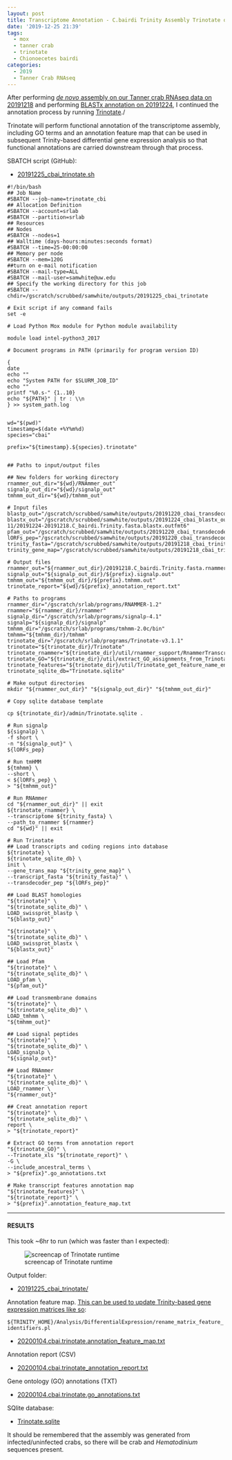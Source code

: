 ```yaml
---
layout: post
title: Transcriptome Annotation - C.bairdi Trinity Assembly Trinotate on Mox
date: '2019-12-25 21:39'
tags:
  - mox
  - tanner crab
  - trinotate
  - Chionoecetes bairdi
categories:
  - 2019
  - Tanner Crab RNAseq
---
```

After performing [_de novo_ assembly on our Tanner crab RNAseq data on 20191218](https://robertslab.github.io/sams-notebook/posts/2019/2019-12-18-Transcriptome-Assembly-C.bairdi-Trimmed-RNAseq-Using-Trinity-on-Mox/) and performing [BLASTx annotation on 20191224](https://robertslab.github.io/sams-notebook/2019/12/24/Transcriptome-Annotation-C.bairdi-Trinity-Assembly-BLASTx-on-Mox/), I continued the annotation process by running [Trinotate](https://github.com/Trinotate/Trinotate.github.io/wiki)./

Trinotate will perform functional annotation of the transcriptome assembly, including GO terms and an annotation feature map that can be used in subsequent Trinity-based differential gene expression analysis so that functional annotations are carried downstream through that process.

SBATCH script (GitHub):

- [20191225_cbai_trinotate.sh](https://github.com/RobertsLab/sams-notebook/blob/master/sbatch_scripts/20191225_cbai_trinotate.sh)

```shell
#!/bin/bash
## Job Name
#SBATCH --job-name=trinotate_cbi
## Allocation Definition
#SBATCH --account=srlab
#SBATCH --partition=srlab
## Resources
## Nodes
#SBATCH --nodes=1
## Walltime (days-hours:minutes:seconds format)
#SBATCH --time=25-00:00:00
## Memory per node
#SBATCH --mem=120G
##turn on e-mail notification
#SBATCH --mail-type=ALL
#SBATCH --mail-user=samwhite@uw.edu
## Specify the working directory for this job
#SBATCH --chdir=/gscratch/scrubbed/samwhite/outputs/20191225_cbai_trinotate

# Exit script if any command fails
set -e

# Load Python Mox module for Python module availability

module load intel-python3_2017

# Document programs in PATH (primarily for program version ID)

{
date
echo ""
echo "System PATH for $SLURM_JOB_ID"
echo ""
printf "%0.s-" {1..10}
echo "${PATH}" | tr : \\n
} >> system_path.log


wd="$(pwd)"
timestamp=$(date +%Y%m%d)
species="cbai"

prefix="${timestamp}.${species}.trinotate"


## Paths to input/output files

## New folders for working directory
rnammer_out_dir="${wd}/RNAmmer_out"
signalp_out_dir="${wd}/signalp_out"
tmhmm_out_dir="${wd}/tmhmm_out"

# Input files
blastp_out="/gscratch/scrubbed/samwhite/outputs/20191220_cbai_transdecoder/blastp_out/20191220.cbai.blastp.outfmt6"
blastx_out="/gscratch/scrubbed/samwhite/outputs/20191224_cbai_blastx_outfmt-11/20191224-20191218.C_bairdi.Trinity.fasta.blastx.outfmt6"
pfam_out="/gscratch/scrubbed/samwhite/outputs/20191220_cbai_transdecoder/pfam_out/20191220.cbai.pfam.domtblout"
lORFs_pep="/gscratch/scrubbed/samwhite/outputs/20191220_cbai_transdecoder/20191218.C_bairdi.Trinity.fasta.transdecoder_dir/longest_orfs.pep"
trinity_fasta="/gscratch/scrubbed/samwhite/outputs/20191218_cbai_trinity_RNAseq/trinity_out_dir/20191218.C_bairdi.Trinity.fasta"
trinity_gene_map="/gscratch/scrubbed/samwhite/outputs/20191218_cbai_trinity_RNAseq/trinity_out_dir/20191218.C_bairdi.Trinity.fasta.gene_trans_map"

# Output files
rnammer_out="${rnammer_out_dir}/20191218.C_bairdi.Trinity.fasta.rnammer.gff"
signalp_out="${signalp_out_dir}/${prefix}.signalp.out"
tmhmm_out="${tmhmm_out_dir}/${prefix}.tmhmm.out"
trinotate_report="${wd}/${prefix}_annotation_report.txt"

# Paths to programs
rnammer_dir="/gscratch/srlab/programs/RNAMMER-1.2"
rnammer="${rnammer_dir}/rnammer"
signalp_dir="/gscratch/srlab/programs/signalp-4.1"
signalp="${signalp_dir}/signalp"
tmhmm_dir="/gscratch/srlab/programs/tmhmm-2.0c/bin"
tmhmm="${tmhmm_dir}/tmhmm"
trinotate_dir="/gscratch/srlab/programs/Trinotate-v3.1.1"
trinotate="${trinotate_dir}/Trinotate"
trinotate_rnammer="${trinotate_dir}/util/rnammer_support/RnammerTranscriptome.pl"
trinotate_GO="${trinotate_dir}/util/extract_GO_assignments_from_Trinotate_xls.pl"
trinotate_features="${trinotate_dir}/util/Trinotate_get_feature_name_encoding_attributes.pl"
trinotate_sqlite_db="Trinotate.sqlite"

# Make output directories
mkdir "${rnammer_out_dir}" "${signalp_out_dir}" "${tmhmm_out_dir}"

# Copy sqlite database template

cp ${trinotate_dir}/admin/Trinotate.sqlite .

# Run signalp
${signalp} \
-f short \
-n "${signalp_out}" \
${lORFs_pep}

# Run tmHMM
${tmhmm} \
--short \
< ${lORFs_pep} \
> "${tmhmm_out}"

# Run RNAmmer
cd "${rnammer_out_dir}" || exit
${trinotate_rnammer} \
--transcriptome ${trinity_fasta} \
--path_to_rnammer ${rnammer}
cd "${wd}" || exit

# Run Trinotate
## Load transcripts and coding regions into database
${trinotate} \
${trinotate_sqlite_db} \
init \
--gene_trans_map "${trinity_gene_map}" \
--transcript_fasta "${trinity_fasta}" \
--transdecoder_pep "${lORFs_pep}"

## Load BLAST homologies
"${trinotate}" \
"${trinotate_sqlite_db}" \
LOAD_swissprot_blastp \
"${blastp_out}"

"${trinotate}" \
"${trinotate_sqlite_db}" \
LOAD_swissprot_blastx \
"${blastx_out}"

## Load Pfam
"${trinotate}" \
"${trinotate_sqlite_db}" \
LOAD_pfam \
"${pfam_out}"

## Load transmembrane domains
"${trinotate}" \
"${trinotate_sqlite_db}" \
LOAD_tmhmm \
"${tmhmm_out}"

## Load signal peptides
"${trinotate}" \
"${trinotate_sqlite_db}" \
LOAD_signalp \
"${signalp_out}"

## Load RNAmmer
"${trinotate}" \
"${trinotate_sqlite_db}" \
LOAD_rnammer \
"${rnammer_out}"

## Creat annotation report
"${trinotate}" \
"${trinotate_sqlite_db}" \
report \
> "${trinotate_report}"

# Extract GO terms from annotation report
"${trinotate_GO}" \
--Trinotate_xls "${trinotate_report}" \
-G \
--include_ancestral_terms \
> "${prefix}".go_annotations.txt

# Make transcript features annotation map
"${trinotate_features}" \
"${trinotate_report}" \
> "${prefix}".annotation_feature_map.txt
```


---

#### RESULTS

This took ~6hr to run (which was faster than I expected):

![screencap of Trinotate runtime](https://github.com/RobertsLab/sams-notebook/blob/master/images/screencaps/20191225_cbai_trinotate_runtime.png?raw=true)

Output folder:

- [20191225_cbai_trinotate/](https://gannet.fish.washington.edu/Atumefaciens/20191225_cbai_trinotate/)


Annotation feature map. [This can be used to update Trinity-based gene expression matrices like so](https://github.com/trinityrnaseq/trinityrnaseq/wiki/Functional-Annotation-of-Transcripts):

```${TRINITY_HOME}/Analysis/DifferentialExpression/rename_matrix_feature_identifiers.pl```

- [20200104.cbai.trinotate.annotation_feature_map.txt](https://gannet.fish.washington.edu/Atumefaciens/20191225_cbai_trinotate/20200104.cbai.trinotate.annotation_feature_map.txt)

Annotation report (CSV)

- [20200104.cbai.trinotate_annotation_report.txt](https://gannet.fish.washington.edu/Atumefaciens/20191225_cbai_trinotate/20200104.cbai.trinotate_annotation_report.txt)

Gene ontology (GO) annotations (TXT)

- [20200104.cbai.trinotate.go_annotations.txt](https://gannet.fish.washington.edu/Atumefaciens/20191225_cbai_trinotate/20200104.cbai.trinotate.go_annotations.txt)

SQlite database:

- [Trinotate.sqlite](https://gannet.fish.washington.edu/Atumefaciens/20191225_cbai_trinotate/Trinotate.sqlite)


It should be remembered that the assembly was generated from infected/uninfected crabs, so there will be crab and _Hematodinium_ sequences present.
